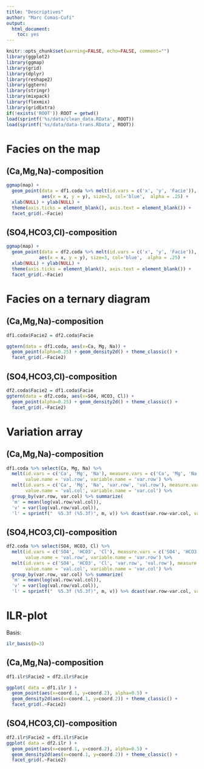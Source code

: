 ```yaml
---
title: "Descriptives"
author: "Marc Comas-Cufí"
output: 
  html_document: 
    toc: yes
---
```


```r
knitr::opts_chunk$set(warning=FALSE, echo=FALSE, comment="")
library(ggplot2)
library(ggmap)
library(grid)
library(dplyr)
library(reshape2)
library(ggtern)
library(stringr)
library(mixpack)
library(flexmix)
library(gridExtra)
if(!exists('ROOT')) ROOT = getwd()
load(sprintf('%s/data/clean_data.RData', ROOT))
load(sprintf('%s/data/data-trans.RData', ROOT))
```

# Facies on the map

## (Ca,Mg,Na)-composition

```r
ggmap(map) + 
  geom_point(data = df1.coda %>% melt(id.vars = c('x', 'y', 'Facie')), 
             aes(x = x, y = y), size=3, col='blue',  alpha = .25) +
  xlab(NULL) + ylab(NULL) +
  theme(axis.ticks = element_blank(), axis.text = element_blank()) + 
  facet_grid(.~Facie)
```

## (SO4,HCO3,Cl)-composition

```r
ggmap(map) + 
  geom_point(data = df2.coda %>% melt(id.vars = c('x', 'y', 'Facie')), 
            aes(x = x, y = y), size=3, col='blue',  alpha = .25) +
  xlab(NULL) + ylab(NULL) +
  theme(axis.ticks = element_blank(), axis.text = element_blank()) + 
  facet_grid(.~Facie)
```

# Facies on a ternary diagram

## (Ca,Mg,Na)-composition

```r
df1.coda$Facie2 = df2.coda$Facie

ggtern(data = df1.coda, aes(x=Ca, Mg, Na)) + 
  geom_point(alpha=0.25) + geom_density2d() + theme_classic() +
  facet_grid(.~Facie2)
```

## (SO4,HCO3,Cl)-composition

```r
df2.coda$Facie2 = df1.coda$Facie
ggtern(data = df2.coda, aes(x=SO4, HCO3, Cl)) + 
  geom_point(alpha=0.25) + geom_density2d() + theme_classic() +
  facet_grid(.~Facie2)
```

# Variation array

## (Ca,Mg,Na)-composition

```r
df1.coda %>% select(Ca, Mg, Na) %>% 
  melt(id.vars = c('Ca', 'Mg', 'Na'), measure.vars = c('Ca', 'Mg', 'Na'), 
       value.name = 'val.row', variable.name = 'var.row') %>%
  melt(id.vars = c('Ca', 'Mg', 'Na', 'var.row', 'val.row'), measure.vars = c('Ca', 'Mg', 'Na'), 
       value.name = 'val.col', variable.name = 'var.col') %>% 
  group_by(var.row, var.col) %>% summarize(
  'm' = mean(log(val.row/val.col)),
  'v' = var(log(val.row/val.col)),
  'l' = sprintf("  %5.3f (%5.3f)", m, v)) %>% dcast(var.row~var.col, value.var = 'l')
```

## (SO4,HCO3,Cl)-composition

```r
df2.coda %>% select(SO4, HCO3, Cl) %>% 
  melt(id.vars = c('SO4', 'HCO3', 'Cl'), measure.vars = c('SO4', 'HCO3', 'Cl'), 
       value.name = 'val.row', variable.name = 'var.row') %>%
  melt(id.vars = c('SO4', 'HCO3', 'Cl', 'var.row', 'val.row'), measure.vars = c('SO4', 'HCO3', 'Cl'), 
       value.name = 'val.col', variable.name = 'var.col') %>% 
  group_by(var.row, var.col) %>% summarize(
  'm' = mean(log(val.row/val.col)),
  'v' = var(log(val.row/val.col)),
  'l' = sprintf("  %5.3f (%5.3f)", m, v)) %>% dcast(var.row~var.col, value.var = 'l')
```

# ILR-plot

Basis:

```r
ilr_basis(D=3)
```

## (Ca,Mg,Na)-composition

```r
df1.ilr$Facie2 = df2.ilr$Facie

ggplot( data = df1.ilr ) +
  geom_point(aes(x=coord.1, y=coord.2), alpha=0.5) + 
  geom_density2d(aes(x=coord.1, y=coord.2)) + theme_classic() +
  facet_grid(.~Facie2)
```

## (SO4,HCO3,Cl)-composition

```r
df2.ilr$Facie2 = df1.ilr$Facie
ggplot( data = df2.ilr ) +
  geom_point(aes(x=coord.1, y=coord.2), alpha=0.5) + 
  geom_density2d(aes(x=coord.1, y=coord.2)) + theme_classic() +
  facet_grid(.~Facie2)
```